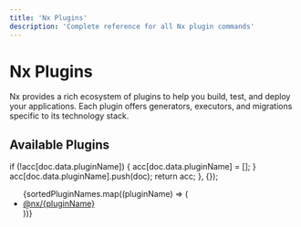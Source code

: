 ```yaml
---
title: 'Nx Plugins'
description: 'Complete reference for all Nx plugin commands'
---
```


# Nx Plugins

Nx provides a rich ecosystem of plugins to help you build, test, and deploy your applications. Each plugin offers generators, executors, and migrations specific to its technology stack.

## Available Plugins


  if (!acc[doc.data.pluginName]) {
    acc[doc.data.pluginName] = [];
  }
  acc[doc.data.pluginName].push(doc);
  return acc;
}, {});


<ul>
  {sortedPluginNames.map((pluginName) => (
    <li key={pluginName}>
      <a href={`/api/plugins/${pluginName}`}>@nx/{pluginName}</a>
    </li>
  ))}
</ul>
